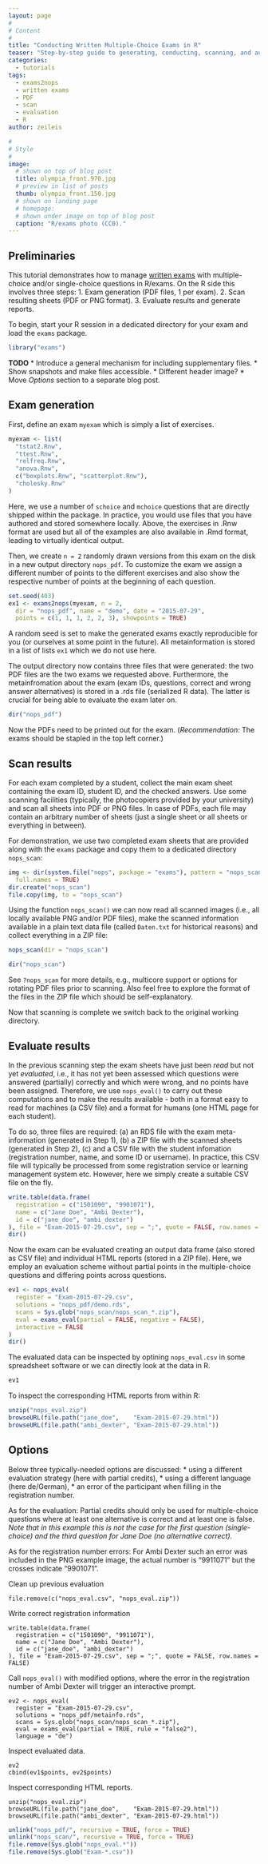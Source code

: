 ```yaml
---
layout: page
#
# Content
#
title: "Conducting Written Multiple-Choice Exams in R"
teaser: "Step-by-step guide to generating, conducting, scanning, and automatically evaluating large-scale written exams with exams2nops() in R/exams."
categories:
  - tutorials
tags:
  - exams2nops
  - written exams
  - PDF
  - scan
  - evaluation
  - R
author: zeileis

#
# Style
#
image:
  # shown on top of blog post
  title: olympia_front.970.jpg
  # preview in list of posts
  thumb: olympia_front.150.jpg
  # shown on landing page
  # homepage:
  # shown under image on top of blog post
  caption: "R/exams photo (CC0)."
---
```


## Preliminaries

This tutorial demonstrates how to manage [written exams](/written/) with multiple-choice
and/or single-choice questions in R/exams. On the R side this involves three steps:
1. Exam generation (PDF files, 1 per exam).
2. Scan resulting sheets (PDF or PNG format).
3. Evaluate results and generate reports.

To begin, start your R session in a dedicated directory for your exam and load the `exams` package.

```r
library("exams")
```

**TODO**
* Introduce a general mechanism for including supplementary files.
* Show snapshots and make files accessible.
* Different header image?
* Move _Options_ section to a separate blog post.


## Exam generation

First, define an exam `myexam` which is simply a list of exercises.

```r
myexam <- list(
  "tstat2.Rnw",
  "ttest.Rnw",
  "relfreq.Rnw",
  "anova.Rnw",
  c("boxplots.Rnw", "scatterplot.Rnw"),
  "cholesky.Rnw"
)
```

Here, we use a number of `schoice` and `mchoice` questions that are directly shipped
within the package. In practice, you would use files that you have authored and stored
somewhere locally. Above, the exercises in .Rnw format are used but all of the examples
are also available in .Rmd format, leading to virtually identical output.


Then, we create `n = 2` randomly drawn versions from this exam on the disk in a new
output directory `nops_pdf`. To customize the exam we assign a different number of
points to the different exercises and also show the respective number of points at
the beginning of each question.

```r
set.seed(403)
ex1 <- exams2nops(myexam, n = 2,
  dir = "nops_pdf", name = "demo", date = "2015-07-29",
  points = c(1, 1, 1, 2, 2, 3), showpoints = TRUE)
```

A random seed is set to make the generated exams exactly reproducible for you
(or ourselves at some point in the future). All metainformation is stored in a list of
lists `ex1` which we do not use here.

The output directory now contains three files that were generated: the two PDF files
are the two exams we requested above. Furthermore, the metainfromation about the exam
(exam IDs, questions, correct and wrong answer alternatives) is stored in a .rds
file (serialized R data). The latter is crucial for being able to evaluate the exam
later on.

```r
dir("nops_pdf")
```

Now the PDFs need to be printed out for the exam. (_Recommendation:_ The exams should
be stapled in the top left corner.)


## Scan results

For each exam completed by a student, collect the main exam sheet containing
the exam ID, student ID, and the checked answers. Use some scanning facilities
(typically, the photocopiers provided by your university) and scan all sheets
into PDF or PNG files. In case of PDFs, each file may contain an arbitrary number
of sheets (just a single sheet or all sheets or everything in between).

For demonstration, we use two completed exam sheets that are provided along with
the `exams` package and copy them to a dedicated directory `nops_scan`:

```r
img <- dir(system.file("nops", package = "exams"), pattern = "nops_scan",
  full.names = TRUE)
dir.create("nops_scan")
file.copy(img, to = "nops_scan")
```

Using the function `nops_scan()` we can now read all scanned images (i.e.,
all locally available PNG and/or PDF files), make the scanned information
available in a plain text data file (called `Daten.txt` for historical reasons)
and collect everything in a ZIP file:

```r
nops_scan(dir = "nops_scan")
```

```r
dir("nops_scan")
```

See `?nops_scan` for more details, e.g., multicore support or options for
rotating PDF files prior to scanning. Also feel free to explore the format
of the files in the ZIP file which should be self-explanatory.

Now that scanning is complete we switch back to the original working directory.


## Evaluate results

In the previous scanning step the exam sheets have just been _read_ but not
yet _evaluated_, i.e., it has not yet been assessed which questions were answered
(partially) correctly and which were wrong, and no points have been assigned.
Therefore, we use `nops_eval()` to carry out these computations and to make
the results available - both in a format easy to read for machines (a CSV file)
and a format for humans (one HTML page for each student).

To do so, three files are required: (a) an RDS file with the exam meta-information
(generated in Step 1), (b) a ZIP file with the scanned sheets (generated in Step 2),
(c) and a CSV file with the student infomation (registration number, name, and some
ID or username). In practice, this CSV file will typically be processed from some
registration service or learning management system etc. However, here we simply
create a suitable CSV file on the fly.

```r
write.table(data.frame(
  registration = c("1501090", "9901071"),
  name = c("Jane Doe", "Ambi Dexter"),
  id = c("jane_doe", "ambi_dexter")
), file = "Exam-2015-07-29.csv", sep = ";", quote = FALSE, row.names = FALSE)
dir()
```
Now the exam can be evaluated creating an output data frame (also stored
as CSV file) and individual HTML reports (stored in a ZIP file). Here, we
employ an evaluation scheme without partial points in the multiple-choice questions
and differing points across questions.

```r
ev1 <- nops_eval(
  register = "Exam-2015-07-29.csv",
  solutions = "nops_pdf/demo.rds",
  scans = Sys.glob("nops_scan/nops_scan_*.zip"),
  eval = exams_eval(partial = FALSE, negative = FALSE),
  interactive = FALSE
)
dir()
```

The evaluated data can be inspected by optining `nops_eval.csv` in some spreadsheet
software or we can directly look at the data in R.

```r
ev1
```

To inspect the corresponding HTML reports from within R:

```r
unzip("nops_eval.zip")
browseURL(file.path("jane_doe",    "Exam-2015-07-29.html"))
browseURL(file.path("ambi_dexter", "Exam-2015-07-29.html"))
```

## Options

Below three typically-needed options are discussed:
* using a different evaluation strategy (here with partial credits),
* using a different language (here de/German),
* an error of the participant when filling in the registration number.

As for the evaluation: Partial credits should only be used for multiple-choice questions
where at least one alternative is correct and at least one is false.
_Note that in this example this is not the case for the first question
(single-choice) and the third question for Jane Doe (no alternative correct)._

As for the registration number errors: For Ambi Dexter such an error was included in the PNG example
image, the actual number is "9911071" but the crosses indicate "9901071".

Clean up previous evaluation

```
file.remove(c("nops_eval.csv", "nops_eval.zip"))
```

Write correct registration information

```
write.table(data.frame(
  registration = c("1501090", "9911071"),
  name = c("Jane Doe", "Ambi Dexter"),
  id = c("jane_doe", "ambi_dexter")
), file = "Exam-2015-07-29.csv", sep = ";", quote = FALSE, row.names = FALSE)
```

Call `nops_eval()` with modified options, where the error in the registration
number of Ambi Dexter will trigger an interactive prompt.

```
ev2 <- nops_eval(
  register = "Exam-2015-07-29.csv",
  solutions = "nops_pdf/metainfo.rds",
  scans = Sys.glob("nops_scan/nops_scan_*.zip"),
  eval = exams_eval(partial = TRUE, rule = "false2"),
  language = "de")
```

Inspect evaluated data.
```
ev2
cbind(ev1$points, ev2$points)
```

Inspect corresponding HTML reports.
```
unzip("nops_eval.zip")
browseURL(file.path("jane_doe",    "Exam-2015-07-29.html"))
browseURL(file.path("ambi_dexter", "Exam-2015-07-29.html"))
```


```r
unlink("nops_pdf/", recursive = TRUE, force = TRUE)
unlink("nops_scan/", recursive = TRUE, force = TRUE)
file.remove(Sys.glob("nops_eval.*"))
file.remove(Sys.glob("Exam-*.csv"))
```
